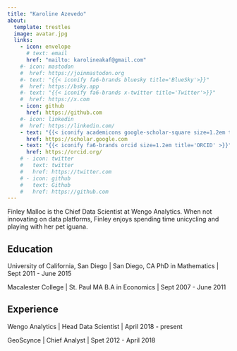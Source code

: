 ```yaml
---
title: "Karoline Azevedo"
about:
  template: trestles
  image: avatar.jpg
  links:
    - icon: envelope
      # text: email
      href: "mailto: karolineakaf@gmail.com"
    #- icon: mastodon
    #  href: https://joinmastodon.org
    #- text: "{{< iconify fa6-brands bluesky title='BlueSky'>}}"
    #  href: https://bsky.app
    #- text: "{{< iconify fa6-brands x-twitter title='Twitter'>}}"
    #  href: https://x.com
    - icon: github
      href: https://github.com
    #- icon: linkedin
    #  href: https://linkedin.com/
    - text: "{{< iconify academicons google-scholar-square size=1.2em title='Scholar'>}}"
      href: https://scholar.google.com
    - text: "{{< iconify fa6-brands orcid size=1.2em title='ORCID' >}}"
      href: https://orcid.org/
    # - icon: twitter
    #   text: twitter
    #   href: https://twitter.com
    # - icon: github
    #   text: Github
    #   href: https://github.com
---
```


Finley Malloc is the Chief Data Scientist at Wengo Analytics. When not innovating on data platforms, Finley enjoys spending time unicycling and playing with her pet iguana.

## Education

University of California, San Diego | San Diego, CA
PhD in Mathematics | Sept 2011 - June 2015

Macalester College | St. Paul MA
B.A in Economics | Sept 2007 - June 2011

## Experience

Wengo Analytics | Head Data Scientist | April 2018 - present

GeoScynce | Chief Analyst | Spet 2012 - April 2018
